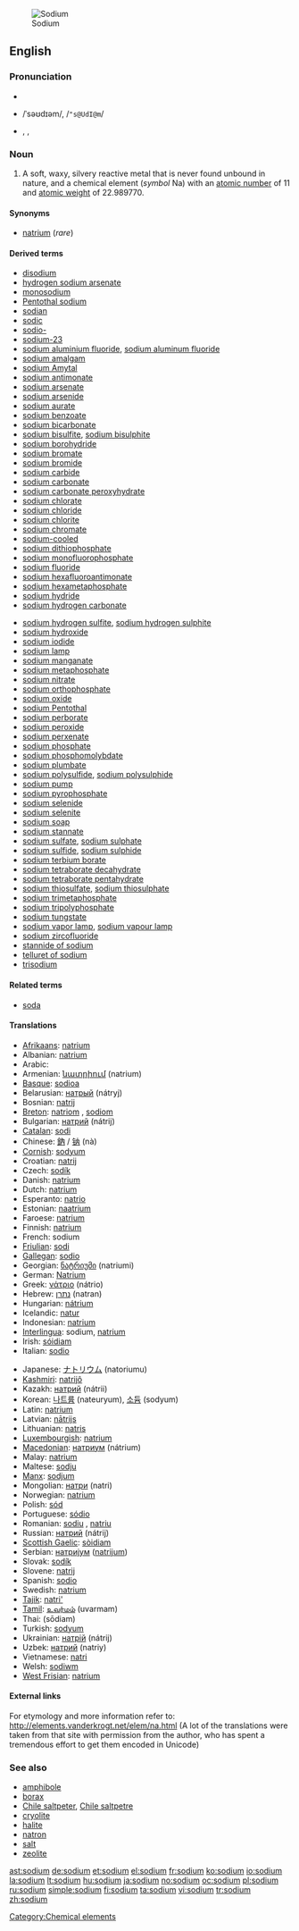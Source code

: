 [[Image:Natrium.jpg|thumb|right|Sodium]]
==English==
{{elements|Na|neon|Ne|magnesium|Mg}}

===Pronunciation===
* {{audio|En-us-sodium.ogg|audio (US)}}
* {{a|RP}} /ˈsəʊdɪəm/, /<tt>"s@UdI@m</tt>/
* {{a|US}} {{enPR|sōʹdē-əm}}, {{IPA|/ˈsoʊdiəm/}}, {{SAMPA|/"soUdi@m/}}
*: {{rhymes|əʊdiəm}}

===Noun===
{{en-noun|-}}
{{wikipedia}}

# A soft, waxy, silvery reactive metal that is never found unbound in nature, and a chemical element (''symbol'' Na) with an [[atomic number]] of 11 and [[atomic weight]] of 22.989770.

====Synonyms====
* [[natrium]] (''rare'')

====Derived terms====
{{rel-top4|Terms derived from the noun ''sodium''}}
* [[disodium]]
* [[hydrogen sodium arsenate]]
* [[monosodium]]
* [[Pentothal sodium]]
* [[sodian]]
* [[sodic]]
* [[sodio-]]
* [[sodium-23]]
* [[sodium aluminium fluoride]], [[sodium aluminum fluoride]]
* [[sodium amalgam]]
* [[sodium Amytal]]
* [[sodium antimonate]]
* [[sodium arsenate]]
* [[sodium arsenide]]
* [[sodium aurate]]
* [[sodium benzoate]]
* [[sodium bicarbonate]]
* [[sodium bisulfite]], [[sodium bisulphite]]
* [[sodium borohydride]]
* [[sodium bromate]]
* [[sodium bromide]]
* [[sodium carbide]]
* [[sodium carbonate]]
* [[sodium carbonate peroxyhydrate]]
* [[sodium chlorate]]
* [[sodium chloride]]
* [[sodium chlorite]]
* [[sodium chromate]]
* [[sodium-cooled]]
* [[sodium dithiophosphate]]
* [[sodium monofluorophosphate]]
* [[sodium fluoride]]
* [[sodium hexafluoroantimonate]]
* [[sodium hexametaphosphate]]
* [[sodium hydride]]
* [[sodium hydrogen carbonate]]
{{rel-mid4}}
* [[sodium hydrogen sulfite]], [[sodium hydrogen sulphite]]
* [[sodium hydroxide]]
* [[sodium iodide]]
* [[sodium lamp]]
* [[sodium manganate]]
* [[sodium metaphosphate]]
* [[sodium nitrate]]
* [[sodium orthophosphate]]
* [[sodium oxide]]
* [[sodium Pentothal]]
* [[sodium perborate]]
* [[sodium peroxide]]
* [[sodium perxenate]]
* [[sodium phosphate]]
* [[sodium phosphomolybdate]]
* [[sodium plumbate]]
* [[sodium polysulfide]], [[sodium polysulphide]]
* [[sodium pump]]
* [[sodium pyrophosphate]]
* [[sodium selenide]]
* [[sodium selenite]]
* [[sodium soap]]
* [[sodium stannate]]
* [[sodium sulfate]], [[sodium sulphate]]
* [[sodium sulfide]], [[sodium sulphide]]
* [[sodium terbium borate]]
* [[sodium tetraborate decahydrate]]
* [[sodium tetraborate pentahydrate]]
* [[sodium thiosulfate]], [[sodium thiosulphate]]
* [[sodium trimetaphosphate]]
* [[sodium tripolyphosphate]]
* [[sodium tungstate]]
* [[sodium vapor lamp]], [[sodium vapour lamp]]
* [[sodium zircofluoride]]
* [[stannide of sodium]]
* [[telluret of sodium]]
* [[trisodium]]
{{rel-bottom}}

====Related terms====
* [[soda]]<!--terms derived from "soda", such as "baking soda", belong on the page for "soda"-->

====Translations====
{{trans-top|a reactive metal}}
* [[Afrikaans]]: [[natrium]]
* Albanian: [[natrium]]
* Arabic: {{Arab|[[صوديوم]]}} {{unicode|(ʂódyum)}} {{m}}
* Armenian: [[նատրիում]] (natrium)
* [[Basque]]: [[sodioa]]
* Belarusian: [[натрый]] (nátryj) {{m}}
* Bosnian: [[natrij]]
* [[Breton]]: [[natriom]] {{m}}, [[sodiom]] {{m}}
* Bulgarian: [[натрий]] (nátrij) {{m}}
* [[Catalan]]: [[sodi]]
* Chinese: [[鈉]] / [[钠]] (nà)
* [[Cornish]]: [[sodyum]]
* Croatian: [[natrij]]
* Czech: [[sodík]]
* Danish: [[natrium]]
* Dutch: [[natrium]] {{n}}
* Esperanto: [[natrio]]
* Estonian: [[naatrium]]
* Faroese: [[natrium]]
* Finnish: [[natrium]]
* French: sodium {{m}}
* [[Friulian]]: [[sodi]]
* [[Gallegan]]: [[sodio]]
* Georgian: [[ნატრიუმი]] (natriumi)
* German: [[Natrium]] {{n}}
* Greek: [[νάτριο]] (nátrio) {{n}}
* Hebrew: [[נתרן]] (natran)
* Hungarian: [[nátrium]]
* Icelandic: [[natur]]
* Indonesian: [[natrium]]
* [[Interlingua]]: sodium, [[natrium]]
* Irish: [[sóidiam]]
* Italian: [[sodio]] {{m}}
{{trans-mid}}
* Japanese: [[ナトリウム]] (natoriumu)
* [[Kashmiri]]: [[natrijô]]
* Kazakh: [[натрий]] (nátrii)
* Korean: [[나트륨]] (nateuryum), [[소듐]] (sodyum)
* Latin: [[natrium]]
* Latvian: [[nātrijs]]
* Lithuanian: [[natris]]
* [[Luxembourgish]]: [[natrium]]
* [[Macedonian]]: [[натриум]] (nátrium) {{m}}
* Malay: [[natrium]]
* Maltese: [[sodju]]
* [[Manx]]: [[sodjum]]
* Mongolian: [[натри]] (natri)
* Norwegian: [[natrium]]
* Polish: [[sód]] {{m}}
* Portuguese: [[sódio]] {{m}}
* Romanian: [[sodiu]] {{n}}, [[natriu]] {{n}}
* Russian: [[натрий]] (nátrij) {{m}}
* [[Scottish Gaelic]]: [[sòidiam]]
* Serbian: [[натриjум]] ([[natrijum]]) {{m}}
* Slovak: [[sodík]]
* Slovene: [[natrij]]
* Spanish: [[sodio]] {{m}}
* Swedish: [[natrium]]
* [[Tajik]]: [[natri']]
* [[Tamil]]: [[உவர்மம்]] (uvarmam)
* Thai: {{Thai|[[โซเดียม]]}} (sōdiam)
* Turkish: [[sodyum]]
* Ukrainian: [[натрiй]] (nátrij) {{m}}
* Uzbek: [[натрий]] (natriy)
* Vietnamese: [[natri]]
* Welsh: [[sodiwm]]
* [[West Frisian]]: [[natrium]] {{n}}
{{trans-bottom}}

====External links====
For etymology and more information refer to:
http://elements.vanderkrogt.net/elem/na.html
(A lot of the translations were taken from that site with permission from the author, who has spent a tremendous effort to get them encoded in Unicode)

===See also===
* [[amphibole]]
* [[borax]]
* [[Chile saltpeter]], [[Chile saltpetre]]
* [[cryolite]]
* [[halite]]
* [[natron]]
* [[salt]]
* [[zeolite]]

[[Category:Chemical elements]]

[[ast:sodium]]
[[de:sodium]]
[[et:sodium]]
[[el:sodium]]
[[fr:sodium]]
[[ko:sodium]]
[[io:sodium]]
[[la:sodium]]
[[lt:sodium]]
[[hu:sodium]]
[[ja:sodium]]
[[no:sodium]]
[[oc:sodium]]
[[pl:sodium]]
[[ru:sodium]]
[[simple:sodium]]
[[fi:sodium]]
[[ta:sodium]]
[[vi:sodium]]
[[tr:sodium]]
[[zh:sodium]]